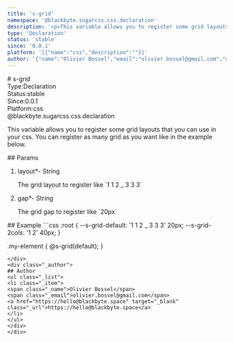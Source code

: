 ```yaml
---
title: 's-grid'
namespace: '@blackbyte.sugarcss.css.declaration'
description: '<p>This variable allows you to register some grid layouts that you can use in your css. You can register as many grid as you want like in the example below.</p> '
type: 'Declaration'
status: 'stable'
since: '0.0.1'
platform: '[{"name":"css","description":""}]'
author: '{"name":"Olivier Bossel","email":"olivier.bossel@gmail.com","url":"https://hello@blackbyte.space"}'
---
```


<div class="docmap-mdx">
# s-grid
<div class="_metas">
<div class="_type"><span class="_type-label">Type:</span><span class="_type-value">Declaration</span></div>
<div class="_status"><span class="_status-label">Status:</span><span class="_status-value -stable">stable</span></div>
<div class="_since"><span class="_since-label">Since:</span><span class="_since-value">0.0.1</span></div>
<div class="_platform"><span class="_platform-label">Platform:</span><span class="_platform-value -css">css</span></div>
</div>
<div class="_namespace">@blackbyte.sugarcss.css.declaration</div>
<div class="_description typo-lead typo-format">
<p>This variable allows you to register some grid layouts that you can use in your css.
You can register as many grid as you want like in the example below.</p>

</div>
<div class="_params">
## Params
<ol class="_list">
<li class="_item">
<span class="_name">layout<span class="_required">*</span></span><span class="_default">-</span> <span class="_type">String</span>
<p class="_description">The grid layout to register like &grave;1 1 2 &lowbar; 3 3 3&grave;</p>
</li>
<li class="_item">
<span class="_name">gap<span class="_required">*</span></span><span class="_default">-</span> <span class="_type">String</span>
<p class="_description">The grid gap to register like &grave;20px&grave;</p>
</li>
</ol>
</div>
<div class="_examples">
## Example
```css
:root {
   --s-grid-default: '1 1 2 _ 3 3 3' 20px;
   --s-grid-2cols: '1 2' 40px;
}

.my-element {
@s-grid(default);
}

```
</div>
<div class="_author">
## Author
<ul class="_list">
<li class="_item">
<span class="_name">Olivier Bossel</span>
<span class="_email">olivier.bossel@gmail.com</span>
<a href="https://hello@blackbyte.space" target="_blank" class="_url">https://hello@blackbyte.space</a>
</li>
</ul>
</div>
</div>
```
